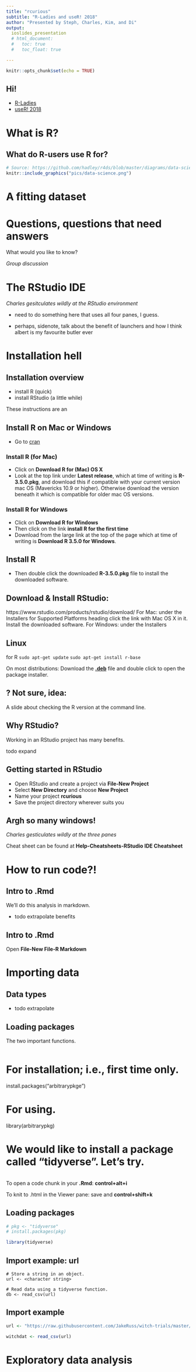 ```yaml
---
title: "rcurious"
subtitle: "R-Ladies and useR! 2018"
author: "Presented by Steph, Charles, Kim, and Di"
output: 
  ioslides_presentation
  # html_document:
  #   toc: true
  #   toc_float: true

---
```


```r
knitr::opts_chunk$set(echo = TRUE)
```

## Hi!

- [R-Ladies](https://rladies.org/)
- [useR! 2018](https://user2018.r-project.org/)

# What is R?

## What do R-users use R for?

```r
# Source: https://github.com/hadley/r4ds/blob/master/diagrams/data-science.png
knitr::include_graphics("pics/data-science.png")
```

# A fitting dataset

# Questions, questions that need answers

What would you like to know?

*Group discussion*

# The RStudio IDE

*Charles gesitculates wildly at the RStudio environment*

- need to do something here that uses all four panes, I guess. 

- perhaps, sidenote, talk about the benefit of launchers and how I think albert is my favourite butler ever

# Installation hell

## Installation overview

- install R (quick) 
- install RStudio (a little while)

These instructions are an 

## Install R on Mac or Windows

- Go to [cran](https://cran.r-project.org/)

### Install R (for Mac)

- Click on **Download R for (Mac) OS X** 
- Look at the top link under **Latest release**, which at time of writing is **R-3.5.0.pkg**, and download this if compatible with your current version mac OS (Mavericks 10.9 or higher). Otherwise download the version beneath it which is compatible for older mac OS versions. 

### Install R for Windows

- Click on **Download R for Windows** 
- Then click on the link **install R for the first time** 
- Download from the large link at the top of the page which at time of writing is **Download R 3.5.0 for Windows**. 

## Install R

- Then double click the downloaded **R-3.5.0.pkg** file to install the downloaded software.

## Download & Install RStudio:

https://www.rstudio.com/products/rstudio/download/
For Mac: under the Installers for Supported Platforms heading click the link with Mac OS X in it. Install the downloaded software.
For Windows: under the Installers

## Linux

for R
`sudo apt-get update`
`sudo apt-get install r-base`

On most distributions:
Download the [**.deb**]() file and double click to open the package installer.   

## ? Not sure, idea: 

A slide about checking the R version at the command line.

## Why RStudio?

Working in an RStudio project has many benefits.

todo expand

## Getting started in RStudio

- Open RStudio and create a project via **File-New Project**
- Select **New Directory** and choose **New Project**
- Name your project **rcurious**
- Save the project directory wherever suits you


## Argh so many windows!

*Charles gesticulates wildly at the three panes*

Cheat sheet can be found at **Help-Cheatsheets-RStudio IDE Cheatsheet** 

# How to run code?!

## Intro to .Rmd 

We'll do this analysis in markdown.

- todo extrapolate benefits

## Intro to .Rmd

Open **File-New File-R Markdown** 

# Importing data

## Data types

- todo extrapolate

## Loading packages

The two important functions.

```
 ```
# For installation; i.e., first time only.
install.packages("arbitrarypkge")

# For using.
library(arbitrarypkg)

# We would like to install a package called "tidyverse". Let's try.
 ```
```

To open a code chunk in your **.Rmd**: **control+alt+i**

To knit to .html in the Viewer pane: save and **control+shift+k** 

## Loading packages

```r
# pkg <- "tidyverse"
# install.packages(pkg)

library(tidyverse)

```


## Import example: url

```{}
# Store a string in an object.
url <- <character string>

# Read data using a tidyverse function.
db <- read_csv(url)

```


## Import example 
```r
url <- "https://raw.githubusercontent.com/JakeRuss/witch-trials/master/data/trials.csv"

witchdat <- read_csv(url)

```


# Exploratory data analysis
